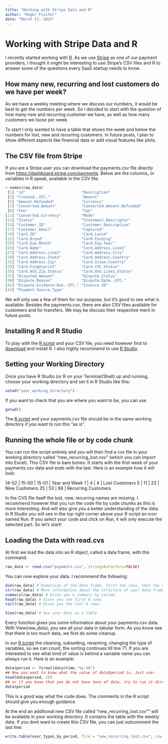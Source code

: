 ```yaml
---
title: "Working with Stripe Data and R"
author: "Roger Fischer"
date: "March 17, 2015"
---
```


# Working with Stripe Data and R

I recently started working with [R](http://www.r-project.org/ "The R Project for Statistical Computing"). As we use [Stripe](https://stripe.com) as one of our payment providers, I thought it might be interesting to use Stripe's CSV files and R to answer some of the questions every SaaS startup needs to know.


## How many new, recurring and lost customers do we have per week?
As we have a weekly meeting where we discuss our numbers, it would be best to get the numbers per week. So I decided to start with the question of how many new and recurring customer we have, as well as how many customers we loose per week.

To start I only wanted to have a table that shows the week and below the numbers for lost, new and recurring customers.
In future posts, I plan to show different aspects like financial data or add visual features like plots. 


## The CSV file from Stripe
If you are a Stripe user you can download the payments.csv file directly from [https://dashboard.stripe.com/payments](https://dashboard.stripe.com/payments). 
Below are the columns, or variables in R speak, available in the CSV file:

```r
> names(raw_data)
 [1] "id"                         "Description"               
 [3] "Created..UTC."              "Amount"                    
 [5] "Amount.Refunded"            "Currency"                  
 [7] "Converted.Amount"           "Converted.Amount.Refunded" 
 [9] "Fee"                        "Tax"                       
[11] "Converted.Currency"         "Mode"                      
[13] "Status"                     "Statement.Descriptor"      
[15] "Customer.ID"                "Customer.Description"      
[17] "Customer.Email"             "Captured"                  
[19] "Card.ID"                    "Card.Last4"                
[21] "Card.Brand"                 "Card.Funding"              
[23] "Card.Exp.Month"             "Card.Exp.Year"             
[25] "Card.Name"                  "Card.Address.Line1"        
[27] "Card.Address.Line2"         "Card.Address.City"         
[29] "Card.Address.State"         "Card.Address.Country"      
[31] "Card.Address.Zip"           "Card.Issue.Country"        
[33] "Card.Fingerprint"           "Card.CVC.Status"           
[35] "Card.AVS.Zip.Status"        "Card.AVS.Line1.Status"     
[37] "Disputed.Amount"            "Dispute.Status"            
[39] "Dispute.Reason"             "Dispute.Date..UTC."        
[41] "Dispute.Evidence.Due..UTC." "Invoice.ID"                
[43] "Payment.Source.Type"  
```
We will only use a few of them for our purpose, but it's good to see what is available. 
Besides the payments.csv, there are also CSV files available for customers and for transfers. We may be discuss their respective merit in future posts.

## Installing R and R Studio
To play with the [R script](https://github.com/rogerfischer/stripe_with_R/blob/master/stripe_weekly_new_recurring_lost.R) and your CSV file, you need however first to [download](http://stat.ethz.ch/CRAN/) and install R. 
I also highly recommend to use [R Studio](http://www.rstudio.com/products/rstudio/download/).

## Setting your Working Directory
Once you have R Studio (or R on your Terminal/Shell) up and running, choose your working directory and set it in R Studio like this:
```r
setwd("your_working_directory")
```
If you want to check that you are where you want to be, you can use
```r
getwd()
```
The [R script](https://github.com/rogerfischer/stripe_with_R/blob/master/stripe_weekly_new_recurring_lost.R) and your payments.csv file should be in the same working directory if you want to run this "as is".

## Running the whole file or by code chunk
You can run the script entirely and you will then find a cvs file in your working directory called "new_recurring_lost.csv" (which you can import into Excel). This CSV file is bare bones. It starts with the first week of your payments.csv data and ends with the last. 
Here is an example how it will look:

14-52 | 15-00 | 15-01 | Year and Week
1     | 4     |	4     | Lost Customers
5	    | 11	  | 23    | New Customers
25	  | 53	  | 88    | Recurring Customers

In the CVS file itself the lost, new, recurring names are missing. 
I recommend however that you run the code file by code chunks as this is more interesting. And will also give you a better understanding of the data. In R Studio you will see in the top right corner above your R script an icon named Run. If you select your code and click on Run, it will only execute the selected part. So let's start!


## Loading the Data with read.cvs
At first we load the data into an R object, called a data frame, with this command:
```r
raw_data <- read.csv("payments.csv", stringsAsFactors=FALSE)
```
You can now explore your data. I recommend the following:
```r
dim(raw_data) # Dimension of the data frame, first the rows, then the columns
str(raw_data) # More information about the structure of your data frame
summary(raw_data) # Gives you a summary by column 
head(raw_data) # Gives you the first 6 rows
tail(raw_data) # Gives you the last 6 rows

View(raw_data) # See your data as a table
```
Every function gives you some information about your payments.csv data. With View(raw_data), you see all your data in tabular form. As you know see that there is too much data, we first do some cleanup. 

In our [R script](https://github.com/rogerfischer/stripe_with_R/blob/master/stripe_weekly_new_recurring_lost.R) the cleaning, subsetting, renaming, changing the type of variables, so we can count, the sorting continues till line 71. If you are interested to see what kind of value is behind a variable name you can always run it. 
Here is an example:
```r
data$period <- format(data$time,"%y-%U")
## Now you want to know what the value of data$period is. Just use:
head(data$period, 10)
## or if you know that you do not have tons of data, try to run it directly
data$period
```
This is a good way what the code does. The comments in the R script should give you enough guidance.



At the end an additional new CSV file called "new_recurring_lost.csv"" will be available in your working directory. It contains the table with the weekly data.
If you dont want to create this CSV file, you can just outcomment the last line:
```r
write.table(user_types_by_period, file = "new_recurring_lost.csv", row.names = FALSE, sep = "\t")
```












